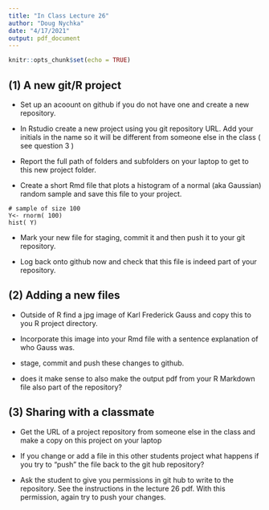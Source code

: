 ```yaml
---
title: "In Class Lecture 26"
author: "Doug Nychka"
date: "4/17/2021"
output: pdf_document
---
```


```r
knitr::opts_chunk$set(echo = TRUE)
```

## (1) A new git/R project

* Set up an acoount on github if you do not have one and create a new repository. 

* In Rstudio create a new project using you git repository URL.
Add your initials in the name so it will be different from someone else in the class ( see  question 3 )
* Report the full path of folders and subfolders on your laptop to get to this new project folder.

* Create a short Rmd  file that plots a histogram of a normal (aka Gaussian) random sample and save this file to your project.

```
# sample of size 100
Y<- rnorm( 100)
hist( Y)
```

* Mark your new file for staging, commit it and then push it to your git repository.

* Log back onto github now and check that this file is indeed part of your repository. 

## (2) Adding a new files
* Outside of R find  a jpg  image of Karl Frederick Gauss and copy this to you R project directory. 

* Incorporate this image into your Rmd file with a sentence explanation of who Gauss was. 

* stage, commit and push these changes to github.

* does it make sense to also make the output pdf from your R Markdown file also part of the repository?

## (3)  Sharing with a classmate

* Get the URL of a project repository from someone else in the class and make a copy on this project on your laptop 

* If you change or add a file in this other students project what happens if you try to "push" the file back to the git hub repository?

* Ask the student to give you permissions in git hub to write to the repository. See the instructions in the lecture 26 pdf. With this permission, again try to push your changes. 






